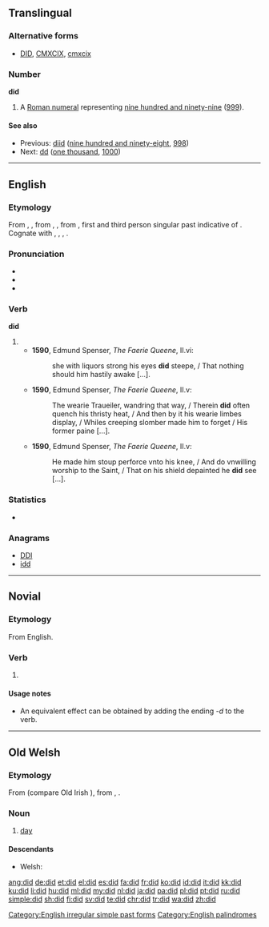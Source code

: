 {{also|Did}}
==Translingual==

===Alternative forms===
* {{sense|roman numeral}} [[DID]], [[CMXCIX]], [[cmxcix]]
{{wikipedia|DID}}

===Number===
'''did'''

# {{context|informal|lang=mul}} A [[Roman numeral]] representing [[nine hundred and ninety-nine]] ([[999]]).

====See also====
* Previous: [[diid]] ([[nine hundred and ninety-eight]], [[998]])
* Next: [[dd]] ([[one thousand]], [[1000]])

----

==English==

===Etymology===
From {{etyl|enm|en}} {{term|didde|lang=enm}}, {{term|dude|lang=enm}}, from {{etyl|ang|en}} {{term|dyde|lang=ang}}, {{m|ang|*diede}}, from {{etyl|gem-pro|en}} {{m|gem-pro|*dedǭ}}, first and third person singular past indicative of {{etyl|gem-pro|en}} {{m|gem-pro|*dōną||to do}}. Cognate with {{etyl|sco|-}} {{term|did||did|lang=sco}}, {{etyl|fy|-}} {{term|die||did|lang=fy}}, {{etyl|nl|-}} {{term|deed||did|lang=nl}}, {{etyl|de|-}} {{term|tat||did|lang=de}}.

===Pronunciation===
* {{IPA|/dɪd/|lang=en}}
* {{audio|En-ca-did.ogg|Audio (CA)|lang=en}}
* {{rhymes|ɪd|lang=en}}

===Verb===
'''did'''

# {{en-simple past of|do}}
#* '''1590''', Edmund Spenser, ''The Faerie Queene'', II.vi:
#*: she with liquors strong his eyes '''did''' steepe, / That nothing should him hastily awake [...].
#* '''1590''', Edmund Spenser, ''The Faerie Queene'', II.v:
#*: The wearie Traueiler, wandring that way, / Therein '''did''' often quench his thristy heat, / And then by it his wearie limbes display, / Whiles creeping slomber made him to forget / His former paine [...].
#* '''1590''', Edmund Spenser, ''The Faerie Queene'', II.v:
#*: He made him stoup perforce vnto his knee, / And do vnwilling worship to the Saint, / That on his shield depainted he '''did''' see [...].

===Statistics===
* {{rank|should|can|made|83|did|such|great|must}}

===Anagrams===
* [[DDI#English|DDI]]
* [[idd#English|idd]]

[[Category:English irregular simple past forms]]
[[Category:English palindromes]]

----

==Novial==

===Etymology===
From English.

===Verb===
{{head|nov|particle}}

# {{context|lang=nov|auxiliary}} {{non-gloss definition|added to the front of a verb, it causes that verb to be in the past tense}}

====Usage notes====
* An equivalent effect can be obtained by adding the ending ''-d'' to the verb.

----

==Old Welsh==

===Etymology===
From {{etyl|cel-pro|owl}} {{m|cel-pro|*dīyos||day}} (compare Old Irish {{term|día|lang=sga}}), from {{etyl|ine-pro|owl}} {{m|ine-pro|*di̯ēus}}, {{m|ine-pro|*dyew-}}.

===Noun===
{{head|owl|noun|g=m}}

# [[day]]

====Descendants====
* Welsh: {{l/cy|dydd}}

[[ang:did]]
[[de:did]]
[[et:did]]
[[el:did]]
[[es:did]]
[[fa:did]]
[[fr:did]]
[[ko:did]]
[[id:did]]
[[it:did]]
[[kk:did]]
[[ku:did]]
[[li:did]]
[[hu:did]]
[[ml:did]]
[[my:did]]
[[nl:did]]
[[ja:did]]
[[pa:did]]
[[pl:did]]
[[pt:did]]
[[ru:did]]
[[simple:did]]
[[sh:did]]
[[fi:did]]
[[sv:did]]
[[te:did]]
[[chr:did]]
[[tr:did]]
[[wa:did]]
[[zh:did]]